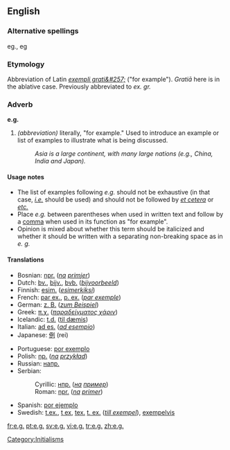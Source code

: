 {{see|eg|ég|Eg}}

==English==

===Alternative spellings===
eg., eg

===Etymology===
Abbreviation of Latin ''[[exempli grati&#257;]]'' ("for example"). ''Grati&#257;'' here is in the ablative case. Previously abbreviated to ''ex. gr.''

===Adverb===
'''e.g.'''
#''(abbreviation)'' literally, "for example."  Used to introduce an example or list of examples to illustrate what is being discussed.
#:''Asia is a large continent, with many large nations (e.g., China, India and Japan).''

====Usage notes====
*The list of examples following ''e.g.'' should not be exhaustive (in that case, ''[[i.e.]]'' should be used) and should not be followed by ''[[et cetera]]'' or ''[[etc.]]''  
*Place ''e.g.'' between parentheses when used in written text and follow by a [[comma]] when used in its function as "for example".
*Opinion is mixed about whether this term should be italicized and whether it should be written with a separating non-breaking space as in ''e. g.''

====Translations====
{{top}}
*Bosnian: [[npr.#Bosnian|npr.]] (''[[na]] [[primjer]]'')
*Dutch: [[bv.]], [[bijv.]], [[bvb.]] (''[[bijvoorbeeld]]'')
*Finnish: [[esim.]] (''[[esimerkiksi]]'')
*French: [[par ex.]], [[p. ex.]] (''[[par exemple]]'')<!-- are both right? -->
*German: [[z. B.]] (''[[zum Beispiel]]'')
*Greek: [[π.χ.]] (''[[παραδείγματος χάριν]]'')
*Icelandic: [[t.d.]] ([[til dæmis]])
*Italian: [[ad es.]] (''[[ad esempio]]'')
*Japanese: [[例]] (rei)
{{mid}}
*Portuguese: [[por exemplo]]
*Polish: [[np.]] (''[[na]] [[przykład]]'')
*Russian: [[напр.]]
*Serbian: 
*:Cyrillic: [[нпр.]] (''[[на]] [[пример]]'')
*:Roman: [[npr.]] (''[[na]] [[primer]]'')
*Spanish: [[por ejemplo]]
*Swedish: [[t.ex.]], [[t ex]], [[tex.]] [[t. ex.]] (''[[till exempel]]''), [[exempelvis]]
{{bottom}}

[[Category:Initialisms]]

[[fr:e.g.]]
[[pt:e.g.]]
[[sv:e.g.]]
[[vi:e.g.]]
[[tr:e.g.]]
[[zh:e.g.]]